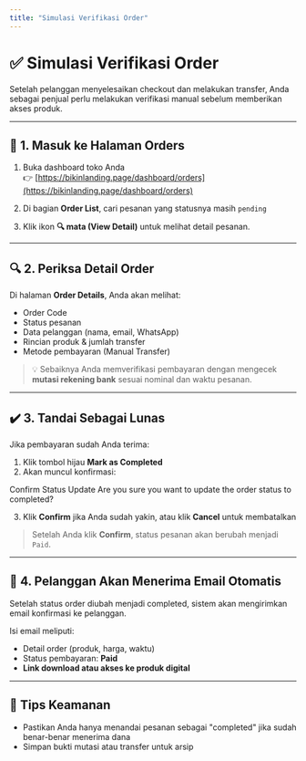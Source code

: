 ```yaml
---
title: "Simulasi Verifikasi Order"
---
```


# ✅ Simulasi Verifikasi Order

Setelah pelanggan menyelesaikan checkout dan melakukan transfer, Anda sebagai penjual perlu melakukan verifikasi manual sebelum memberikan akses produk.

---

## 🧭 1. Masuk ke Halaman Orders

1. Buka dashboard toko Anda  
   👉 [https://bikinlanding.page/dashboard/orders](https://bikinlanding.page/dashboard/orders)

2. Di bagian **Order List**, cari pesanan yang statusnya masih `pending`

3. Klik ikon **🔍 mata (View Detail)** untuk melihat detail pesanan.

---

## 🔍 2. Periksa Detail Order

Di halaman **Order Details**, Anda akan melihat:

- Order Code
- Status pesanan
- Data pelanggan (nama, email, WhatsApp)
- Rincian produk & jumlah transfer
- Metode pembayaran (Manual Transfer)

> 💡 Sebaiknya Anda memverifikasi pembayaran dengan mengecek **mutasi rekening bank** sesuai nominal dan waktu pesanan.

---

## ✔️ 3. Tandai Sebagai Lunas

Jika pembayaran sudah Anda terima:

1. Klik tombol hijau **Mark as Completed**
2. Akan muncul konfirmasi:

Confirm Status Update
Are you sure you want to update the order status to completed?

3. Klik **Confirm** jika Anda sudah yakin, atau klik **Cancel** untuk membatalkan

> Setelah Anda klik **Confirm**, status pesanan akan berubah menjadi `Paid`.

---

## 📧 4. Pelanggan Akan Menerima Email Otomatis

Setelah status order diubah menjadi completed, sistem akan mengirimkan email konfirmasi ke pelanggan.

Isi email meliputi:

- Detail order (produk, harga, waktu)
- Status pembayaran: **Paid**
- **Link download atau akses ke produk digital**

---

## 🔐 Tips Keamanan

- Pastikan Anda hanya menandai pesanan sebagai "completed" jika sudah benar-benar menerima dana
- Simpan bukti mutasi atau transfer untuk arsip
